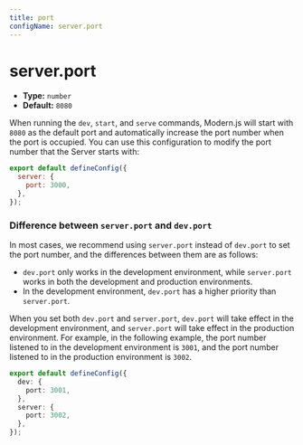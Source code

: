 ```yaml
---
title: port
configName: server.port
---
```


# server.port

- **Type:** `number`
- **Default:** `8080`

When running the `dev`, `start`, and `serve` commands, Modern.js will start with `8080` as the default port and automatically increase the port number when the port is occupied. You can use this configuration to modify the port number that the Server starts with:

```js title="modern.config.ts"
export default defineConfig({
  server: {
    port: 3000,
  },
});
```

### Difference between `server.port` and `dev.port`

In most cases, we recommend using `server.port` instead of `dev.port` to set the port number, and the differences between them are as follows:

- `dev.port` only works in the development environment, while `server.port` works in both the development and production environments.
- In the development environment, `dev.port` has a higher priority than `server.port`.

When you set both `dev.port` and `server.port`, `dev.port` will take effect in the development environment, and `server.port` will take effect in the production environment. For example, in the following example, the port number listened to in the development environment is `3001`, and the port number listened to in the production environment is `3002`.

```ts title="modern.config.ts"
export default defineConfig({
  dev: {
    port: 3001,
  },
  server: {
    port: 3002,
  },
});
```


<RsbuildConig />
